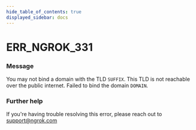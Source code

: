 ```yaml
---
hide_table_of_contents: true
displayed_sidebar: docs
---
```



# ERR_NGROK_331

### Message

You may not bind a domain with the TLD `SUFFIX`. This TLD is not reachable over the public internet. Failed to bind the domain `DOMAIN`.

### Further help

If you're having trouble resolving this error, please reach out to [support@ngrok.com](mailto:support@ngrok.com?subject=Help%20with%20ERR_NGROK_331)

<ErrorDetails error="err_ngrok_331" />
